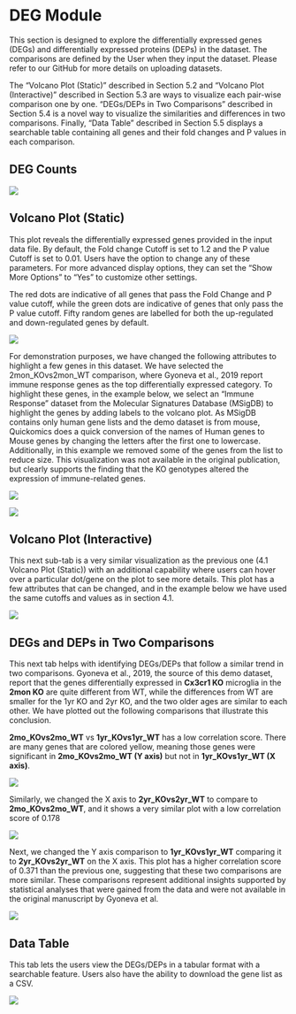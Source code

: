 # DEG Module

This section is designed to explore the differentially expressed genes (DEGs) and differentially expressed proteins (DEPs) in the dataset. The comparisons are defined by the User when they input the dataset. Please refer to our GitHub for more details on uploading datasets.

The “Volcano Plot (Static)” described in Section 5.2 and “Volcano Plot (Interactive)” described in Section 5.3 are ways to visualize each pair-wise comparison one by one. “DEGs/DEPs in Two Comparisons” described in Section 5.4 is a novel way to visualize the similarities and differences in two comparisons. Finally, “Data Table” described in Section 5.5 displays a searchable table containing all genes and their fold changes and P values in each comparison.

## DEG Counts



[![](https://interactivereport.github.io/Quickomics/tutorial/Figures/FigureS5.1_1.png)](https://interactivereport.github.io/Quickomics/tutorial/Figures/FigureS5.1_1.png)

## Volcano Plot (Static)

This plot reveals the differentially expressed genes provided in the input data file. By default, the Fold change Cutoff is set to 1.2 and the P value Cutoff is set to 0.01. Users have the option to change any of these parameters. For more advanced display options, they can set the “Show More Options” to “Yes” to customize other settings.

The red dots are indicative of all genes that pass the Fold Change and P value cutoff, while the green dots are indicative of genes that only pass the P value cutoff. Fifty random genes are labelled for both the up-regulated and down-regulated genes by default.

[![](https://interactivereport.github.io/Quickomics/tutorial/Figures/FigureS5.2_1.png)](https://interactivereport.github.io/Quickomics/tutorial/Figures/FigureS5.2_1.png)

For demonstration purposes, we have changed the following attributes to highlight a few genes in this dataset. We have selected the 2mon_KOvs2mon_WT comparison, where Gyoneva et al., 2019 report immune response genes as the top differentially expressed category. To highlight these genes, in the example below, we select an “Immune Response” dataset from the Molecular Signatures Database (MSigDB) to highlight the genes by adding labels to the volcano plot. As MSigDB contains only human gene lists and the demo dataset is from mouse, Quickomics does a quick conversion of the names of Human genes to Mouse genes by changing the letters after the first one to lowercase. Additionally, in this example we removed some of the genes from the list to reduce size. This visualization was not available in the original publication, but clearly supports the finding that the KO genotypes altered the expression of immune-related genes.

[![](https://interactivereport.github.io/Quickomics/tutorial/Figures/FigureS5.2_2.png)](https://interactivereport.github.io/Quickomics/tutorial/Figures/FigureS5.2_2.png)

[![](https://interactivereport.github.io/Quickomics/tutorial/Figures/FigureS5.2_3.png)](https://interactivereport.github.io/Quickomics/tutorial/Figures/FigureS5.2_3.png)

## Volcano Plot (Interactive)

This next sub-tab is a very similar visualization as the previous one (4.1 Volcano Plot (Static)) with an additional capability where users can hover over a particular dot/gene on the plot to see more details. This plot has a few attributes that can be changed, and in the example below we have used the same cutoffs and values as in section 4.1.

[![](https://interactivereport.github.io/Quickomics/tutorial/Figures/FigureS5.3_1.png)](https://interactivereport.github.io/Quickomics/tutorial/Figures/FigureS5.3_1.png)

## DEGs and DEPs in Two Comparisons

This next tab helps with identifying DEGs/DEPs that follow a similar trend in two comparisons. Gyoneva et al., 2019, the source of this demo dataset, report that the genes differentially expressed in **Cx3cr1 KO** microglia in the **2mon KO** are quite different from WT, while the differences from WT are smaller for the 1yr KO and 2yr KO, and the two older ages are similar to each other. We have plotted out the following comparisons that illustrate this conclusion.

**2mo_KOvs2mo_WT** vs **1yr_KOvs1yr_WT** has a low correlation score. There are many genes that are colored yellow, meaning those genes were significant in **2mo_KOvs2mo_WT (Y axis)** but not in **1yr_KOvs1yr_WT (X axis)**.

[![](https://interactivereport.github.io/Quickomics/tutorial/Figures/FigureS5.4_1.png)](https://interactivereport.github.io/Quickomics/tutorial/Figures/FigureS5.4_1.png)

Similarly, we changed the X axis to **2yr_KOvs2yr_WT** to compare to **2mo_KOvs2mo_WT**, and it shows a very similar plot with a low correlation score of 0.178

[![](https://interactivereport.github.io/Quickomics/tutorial/Figures/FigureS5.4_2.png)](https://interactivereport.github.io/Quickomics/tutorial/Figures/FigureS5.4_2.png)

Next, we changed the Y axis comparison to **1yr_KOvs1yr_WT** comparing it to **2yr_KOvs2yr_WT** on the X axis. This plot has a higher correlation score of 0.371 than the previous one, suggesting that these two comparisons are more similar. These comparisons represent additional insights supported by statistical analyses that were gained from the data and were not available in the original manuscript by Gyoneva et al.

[![](https://interactivereport.github.io/Quickomics/tutorial/Figures/FigureS5.4_3.png)](https://interactivereport.github.io/Quickomics/tutorial/Figures/FigureS5.4_3.png)

## Data Table

This tab lets the users view the DEGs/DEPs in a tabular format with a searchable feature. Users also have the ability to download the gene list as a CSV.

[![](https://interactivereport.github.io/Quickomics/tutorial/Figures/FigureS5.5_1.png)](https://interactivereport.github.io/Quickomics/tutorial/Figures/FigureS5.5_1.png)


